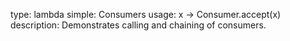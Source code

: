 type: lambda
simple: Consumers
usage: x -> Consumer.accept(x)
description: Demonstrates calling and chaining of consumers.

